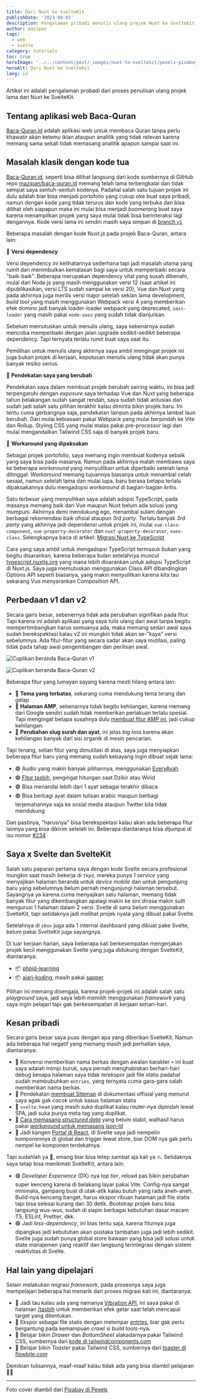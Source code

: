 ```yaml
---
title: Dari Nuxt ke SvelteKit
publishDate: '2023-08-01'
description: Pengalaman pribadi menulis ulang projek Nuxt ke SvelteKit
author: mazipan
tags:
  - web
  - svelte
category: tutorials
toc: true
heroImage: '../../content/post/_images/nuxt-to-sveltekit/pexels-pixabay-47863.jpg'
heroAlt: Dari Nuxt ke SvelteKit
lang: id
---
```


Artikel ini adalah pengalaman probadi dari proses penulisan ulang projek lama dari Nuxt ke SvelteKit.

## Tentang aplikasi web Baca-Quran

[Baca-Quran.id](https://www.baca-quran.id/) adalah aplikasi web untuk membaca Quran tanpa perlu khawatir akan ketemu iklan ataupun analitik yang tidak relevan karena memang sama sekali tidak memasang analitik apapun sampai saat ini.

## Masalah klasik dengan kode tua

[Baca-Quran.id](https://www.baca-quran.id/), seperti bisa dilihat langsung dari kode sumbernya di GitHub repo [mazipan/baca-quran.id](https://github.com/mazipan/baca-quran.id) memang telah lama terbengkalai dan tidak sempat saya sentuh-sentuh kodenya. Padahal salah satu tujuan projek ini dulu adalah biar bisa menjadi portofolio yang cukup oke buat saya pribadi, namun dengan kode yang tidak terurus dan kode yang terbuka dan bisa dilihat oleh siapapun maka ini mulai bisa menjadi _boomerang_ buat saya karena menampilkan projek yang saya mulai tidak bisa berinteraksi lagi dengannya. Kode versi lama ini sendiri masih saya simpan di [branch `v1`](https://github.com/mazipan/baca-quran.id/tree/v1)

Beberapa masalah dengan kode Nuxt.js pada projek Baca-Quran, antara lain:

🔸 **Versi dependency**

Versi dependency ini kelihatannya sederhana tapi jadi masalah utama yang rumit dan menimbulkan kemalasan bagi saya untuk memperbaiki secara "baik-baik". Beberapa merupakan dependency vital yang susah dibenahi, mulai dari Node.js yang masih menggunakan versi 12 (saat artikel ini dipublikasikan, versi LTS sudah sampai ke versi 20), Vue dan Nuxt yang pada akhirnya juga merilis versi major setelah sekian lama development, _build tool_ yang masih menggunakan Webpack versi 4 yang memberikan efek domino jadi banyak loader-loader webpack yang deprecated, `sass-loader` yang masih pakai `node-sass` yang sudah tidak dianjurkan.

Sebelum memutuskan untuk menulis ulang, saya sebenarnya sudah mencoba memperbaiki dengan jalan upgrade sedikit-sedikit beberapa dependency. Tapi ternyata terlalu rumit buat saya saat itu.

Pemilihan untuk menulis ulang akhirnya saya ambil mengingat projek ini juga bukan projek di kerjaan, keputusan menulis ulang tidak akan punya banyak resiko serius.

🔸 **Pendekatan saya yang berubah**

Pendekatan saya dalam membuat projek berubah seiring waktu, ini bisa jadi terpengaruhi dengan _exposure_ saya terhadap Vue dan Nuxt yang beberapa tahun belakangan sudah sangat rendah, saya sudah tidak antusias dan sudah jadi salah satu pilihan terakhir kalau diminta bikin projek baru. Ini tentu cuma gerbangnya saja, pendekatan lainpun pada akhirnya lambat laun berubah. Dari mulai kebiasaan pakai Webpack yang mulai berpindah ke Vite dan Rollup. Styling CSS yang mulai malas pakai pre-processor lagi dan mulai mengandalkan Tailwind CSS saja di banyak projek baru.

🔸 **Workaround yang dipaksakan**

Sebagai projek portofolio, saya memang ingin membuat kodenya sebaik yang saya bisa pada masanya. Namun pada akhirnya malah membawa saya ke beberapa _workaround_ yang menyulitkan untuk diperbaiki setelah lama ditinggal. _Workaround_ memang tujuannya biasanya untuk menambal celah sesaat, namun setelah lama dan mulai lupa, baru berasa betapa terlalu dipaksakannya dulu mengadopsi _workaround_ di bagian-bagian kritis.

Satu terbesar yang menyulitkan saya adalah adopsi TypeScript, pada masanya memang baik dari Vue maupun Nuxt belum ada solusi yang mumpuni. Akhirnya demi mendukung ego, menambal sulam dengan berbagai rekomendasi baik ofisial ataupun _3rd party_. Terlalu banyak _3rd party_ yang akhirnya jadi dependensi untuk projek ini, mulai `vue-class-component`, `vue-property-decorator` dan `nuxt-property-decorator`, `vuex-class`. Selengkapnya baca di artikel: [Migrasi Nuxt ke TypeScript](/migrate-nuxt-to-typescript)

Cara yang saya ambil untuk mengadopsi TypeScript termasuk bukan yang begitu disarankan, karena beberapa bulan setelahnya muncul [typescript.nuxtjs.org](https://typescript.nuxtjs.org/) yang mana lebih disarankan untuk adopsi TypeScript di Nuxt.js. Saya juga memutuskan menggunakan Class API dibandingkan Options API seperti biasanya, yang makin menyulitkan karena kita tau sekarang Vue menyarankan Composition API.

## Perbedaan v1 dan v2

Secara garis besar, sebenernya tidak ada perubahan signifikan pada fitur. Tapi karena ini adalah aplikasi yang saya tulis ulang dari awal tanpa begitu mempertimbangkan harus semuanya ada, maka memang sedari awal saya sudah berekspektasi kalau v2 ini mungkin tidak akan se-"kaya" versi sebelumnya. Ada fitur-fitur yang secara sadar akan saya mutilasi, paling tidak pada tahap awal pengembangan dan perilisan awal.

![Cuplikan beranda Baca-Quran v1](/thumbnail/nuxt-to-sveltekit/baca-quran-v1.png)

![Cuplikan beranda Baca-Quran v2](/thumbnail/nuxt-to-sveltekit/baca-quran-v2.png)

Beberapa fitur yang lumayan sayang karena mesti hilang antara lain:

- 🔴 **Tema yang terbatas**, sekarang cuma mendukung tema terang dan gelap
- 🔴 **Halaman AMP**, sebenarnya tidak begitu kehilangan, karena memang dari Google sendiri sudah tidak memberikan perlakuan terlalu spesial. Tapi mengingat betapa susahnya dulu [membuat fitur AMP ini](https://www.mazipan.space/generate-amp-pages-in-nuxtjs), jadi cukup kehilangan.
- 🔴 **Perubahan slug surah dan ayat**, ini jelas _big loss_ karena akan kehilangan banyak dari sisi organik di mesin pencarian.

Tapi tenang, selian fitur yang dimutilasi di atas, saya juga menyiapkan beberapa fitur baru yang memang sudah kebayang ingin dibuat sejak lama:

- 🟢 Audio yang makin banyak pilihannya, menggunakan [EveryAyah](https://everyayah.com/)
- 🟢 [Fitur tasbih](https://www.baca-quran.id/tasbih/), pengingat hitungan saat Dzikir atau Wirid
- 🟢 Bisa menandai lebih dari 1 ayat sebagai terakhir dibaca
- 🟢 Bisa berbagi ayat dalam tulisan arabic maupun berbagi terjemahannya saja ke sosial media ataupun Twitter bila tidak mendukung

Dan pastinya, "harusnya" bisa berekspektasi kalau akan ada beberapa fitur lainnya yang bisa dikirim setelah ini. Beberapa diantaranya bisa dijumpai di isu nomor [#234](https://github.com/mazipan/baca-quran.id/issues/234)

## Saya x Svelte dan SvelteKit

Salah satu paparan pertama saya dengan kode Svelte secara profesional mungkin saat masih bekerja di `tkpd`, mereka punya 1 _service_ yang menyajikan halaman beranda untuk _device mobile_ dan untuk pengunjung baru yang sebelumnya belum pernah mengunjungi halaman tersebut. Sayangnya ya karena cuma menyajikan satu halaman, memang tidak banyak fitur yang dikembangkan apalagi makin ke sini dirasa makin sulit mengurusi 1 halaman dalam 2 versi. Svelte di sana belum menggunakan SvelteKit, tapi setidaknya jadi melihat projek nyata yang dibuat pakai Svelte.

Setelahnya di `sbox` juga ada 1 internal dashboard yang dibuat pake Svelte, belum pakai SvelteKit juga sayangnya.

Di luar kerjaan harian, saya beberapa kali berkesempatan mengerjakan projek kecil menggunakan Svelte yang juga didukung dengan SvelteKit, diantaranya:

- 📦 [phpid-learning](https://github.com/phpid-jakarta/phpid-learning)
- 📦 [ajari-koding](https://github.com/phpid-jakarta/ajari-koding), masih pakai [sapper](https://sapper.svelte.dev/)

Pilihan ini memang disengaja, karena projek-projek ini adalah salah satu _playground_ saya, jadi saya lebih memilih menggunakan _framework_ yang saya ingin pelajari tapi gak berkesempatan di kerjaan sehari-hari.

## Kesan pribadi

Secara garis besar saya puas dengan apa yang diberikan SvelteKit. Namun ada beberapa hal negatif yang memang masih jadi perhatian saya, diantaranya:

- 🔴 Konvensi memberikan nama berkas dengan awalan karakter `+` ini buat saya adalah mimpi buruk, saya pernah menghabiskan berhari-hari debug kenapa halaman saya tidak terekspor jadi file statis padahal sudah membubuhkan `entries`, yang ternyata cuma gara-gara salah memberikan nama berkas.
- 🔴 Pendekatan [membuat Sitemap](https://kit.svelte.dev/docs/seo#manual-setup-sitemaps) di dokumentasi offisial yang menurut saya agak gak cocok untuk kasus halaman statis
- 🔴 `svelte:head` yang masih suka duplikat kalau router-nya dipindah lewat SPA, jadi suka punya meta tag yang duplikat.
- 🔴 [Cara memasang _structured data_](https://kit.svelte.dev/docs/seo#manual-setup-structured-data) yang belum stabil, walhasil harus pakai [_workaround_ untuk memasang json-ld](https://navillus.dev/blog/json-ld-in-sveltekit)
- 🔴 Jadi kangen [Portal di React](https://react.dev/reference/react-dom/createPortal#rendering-a-modal-dialog-with-a-portal), di Svelte saya jadi nempelin komponennya di global dan trigger lewat store, biar DOM nya gak perlu nempel ke komponen terdekatnya.

Tapi sudahlah ya 🥹, emang biar bisa tetep sambat aja kali ya 🔥. Setidaknya saya tetap bisa menikmati SvelteKit, antara lain:

- 🟢 _Developer Experience_ (DX) nya _top tier_, reload pas bikin perubahan super kenceng karena di belakang layar pakai Vite. Config-nya sangat minimalis, gampang buat di utak-atik kalau butuh yang rada aneh-aneh. Build-nya kenceng banget, harus ekspor ribuan halaman jadi file statis tapi bisa selesai kurang dari 30 detik. Bootstrap projek baru bisa langsung wus-wus, sudah di siapin berbagai kebutuhan dasar macam TS, ESLint, Prettier, dkk.
- 🟢 Jadi _less-dependency_, ini bias tentu saja, karena fiturnya juga dipangkas jadi kebutuhan akan pustaka tambahan juga jadi lebih sedikit. Svelte juga sudah punya global store bawaan yang bisa jadi solusi untuk state manajemen yang reaktif dan langsung terintegrasi dengan sistem reaktivitas di Svelte.

## Hal lain yang dipelajari

Selain melakukan migrasi _framework_, pada prosesnya saya juga mempelajari beberapa hal menarik dari proses migrasi kali ini, diantaranya:

- 🎉 Jadi tau kalau ada yang namanya [Vibration API](https://developer.mozilla.org/en-US/docs/Web/API/Vibration_API), ini saya pakai di halaman [/tasbih](https://www.baca-quran.id/tasbih/) untuk memberikan efek getar saat telah mencapai target yang ditentukan.
- 🎉 Ekspor sebagai file statis dengan melempar [entries](https://kit.svelte.dev/docs/page-options#entries), biar gak perlu bergantung pada kemampuan _crawl_ si _build tools_-nya.
- 🎉 Belajar bikin _Drawer_ dan _BottomSheet_ alakadarnya pakai Tailwind CSS, sumbernya dari [kode di tailwindcomponents.com](https://tailwindcomponents.com/component/animated-drawer-without-js)
- 🎉 Belajar bikin _Toaster_ pakai Tailwind CSS, sumbernya dari [toaster di flowbite.com](https://flowbite.com/docs/components/toast/)

Demikian tulisannya, maaf-maaf kalau tidak ada yang bisa diambil pelajaran 🙏😂

---

Foto cover diambil dari [Pixabay di Pexels](https://www.pexels.com/id-id/foto/petugas-pemadam-kebakaran-menyemprotkan-kendaraan-yang-menyala-47863/)
